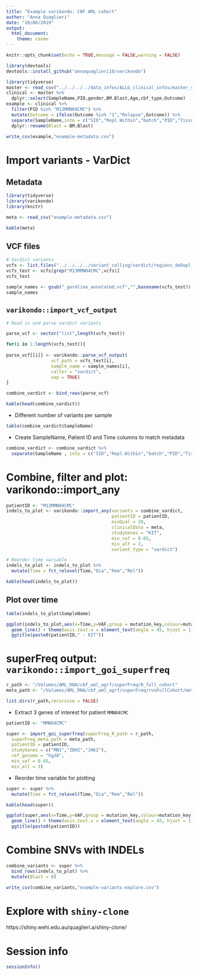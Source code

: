 ```yaml
---
title: "Example varikondo: CBF AML cohort"
author: "Anna Quaglieri"
date: "10/06/2019"
output: 
  html_document:
    theme: cosmo
---
```


```r
knitr::opts_chunk$set(echo = TRUE,message = FALSE,warning = FALSE)
```

```r
library(devtools)
devtools::install_github("annaquaglieri16/varikondo")
```


```r
library(tidyverse)
master <- read_csv("../../../../data_infos/ALLG_clinical_infos/master_spread_bam_variants_links.csv")
clinical <- master %>%
  dplyr::select(SampleName,PID,gender,BM.Blast,Age,cbf_type,Outcome)
example <- clinical %>%
  filter(PID %in% "M13MMN04CMC") %>%
  mutate(Outcome = ifelse(Outcome %in% "1","Relapse",Outcome)) %>%
  separate(SampleName,into = c("SID","Repl.Within","batch","PID","Tissue","Time"),sep="[.]",remove=FALSE) %>%
  dplyr::rename(Blast = BM.Blast)
  
write_csv(example,"example-metadata.csv")
```

# Import variants - VarDict

## Metadata

```r
library(tidyverse)
library(varikondo)
library(knitr)

meta <- read_csv("example-metadata.csv")

kable(meta)
```

## VCF files

```r
# Vardict variants 
vcfs <- list.files("../../../../variant_calling/vardict/regions_deDupl_both_cohorts/annotated_variants",pattern = "annotated.vcf$",full.names = TRUE)
vcfs_test <- vcfs[grep("M13MMN04CMC",vcfs)]
vcfs_test
```


```r
sample_names <- gsub("_germline_annotated.vcf","",basename(vcfs_test))
sample_names
```

## `varikondo::import_vcf_output`

```r
# Read in and parse vardict variants

parse_vcf <- vector("list",length(vcfs_test))

for(i in 1:length(vcfs_test)){
  
parse_vcf[[i]] <- varikondo::parse_vcf_output(
                 vcf_path = vcfs_test[i],
                 sample_name = sample_names[i],
                 caller = "vardict",
                 vep = TRUE)
}

combine_vardict <- bind_rows(parse_vcf)

kable(head(combine_vardict))
```


* Different number of variants per sample

```r
table(combine_vardict$SampleName)
```


* Create SampleName, Patient ID and Time columns to match metadata

```r
combine_vardict <- combine_vardict %>%
  separate(SampleName , into = c("SID","Repl.Within","batch","PID","Tissue","Time"),remove=FALSE,sep="[.]")
```


# Combine, filter and plot: varikondo::import_any

```r
patientID <- "M13MMN04CMC"
indels_to_plot <- varikondo::import_any(variants = combine_vardict,
                                        patientID = patientID,
                                        minQual = 20,
                                        clinicalData = meta,
                                        studyGenes = "KIT", 
                                        min_vaf = 0.05,
                                        min_alt = 2,
                                        variant_type = "vardict")

# Reorder time variable
indels_to_plot <- indels_to_plot %>%
  mutate(Time = fct_relevel(Time,"Dia","Rem","Rel"))

kable(head(indels_to_plot))
```


## Plot over time 

```r
table(indels_to_plot$SampleName)
```


```r
ggplot(indels_to_plot,aes(x=Time,y=VAF,group = mutation_key,colour=mutation_det)) + geom_point() + theme_bw() +
  geom_line() + theme(axis.text.x = element_text(angle = 45, hjust = 1,size=8)) +
  ggtitle(paste0(patientID," - KIT"))
```


# superFreq output: `varikondo::import_goi_superfreq`


```r
r_path <- "/Volumes/AML_RNA/cbf_aml_agrf/superFreq/R_full_cohort"
meta_path <- "/Volumes/AML_RNA/cbf_aml_agrf/superFreq/runFullCohort/metadata_varscan.tsv"
```

```r
list.dirs(r_path,recursive = FALSE)
```

* Extract 3 genes of interest for patient `MMN04CMC`

```r
patientID <- "MMN04CMC"

super <- import_goi_superfreq(superFreq_R_path = r_path,
  superFreq_meta_path = meta_path,
  patientID = patientID,
  studyGenes = c("MN1","IDH2","JAK2"),
  ref_genome = "hg38",
  min_vaf = 0.05,
  min_alt = 3)
```


* Reorder time variable for plotting

```r
super <- super %>%
  mutate(Time = fct_relevel(Time,"Dia","Rem","Rel"))

kable(head(super))
```

```r
ggplot(super,aes(x=Time,y=VAF,group = mutation_key,colour=mutation_key)) + geom_point() + theme_bw() +
  geom_line() + theme(axis.text.x = element_text(angle = 45, hjust = 1,size=8)) +
  ggtitle(paste0(patientID))
```


# Combine SNVs with INDELs

```r
combine_variants <- super %>%
  bind_rows(indels_to_plot) %>%
  mutate(Blast = 0)

write_csv(combine_variants,"example-variants-explore.csv")
```

# Explore with `shiny-clone`

https://shiny.wehi.edu.au/quaglieri.a/shiny-clone/


# Session info

```r
sessionInfo()
```


